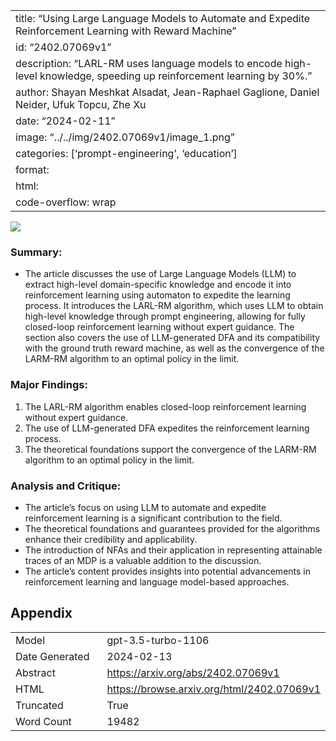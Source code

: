 
---
title: "Using Large Language Models to Automate and Expedite Reinforcement Learning with Reward Machine"
id: "2402.07069v1"
description: "LARL-RM uses language models to encode high-level knowledge, speeding up reinforcement learning by 30%."
author: Shayan Meshkat Alsadat, Jean-Raphael Gaglione, Daniel Neider, Ufuk Topcu, Zhe Xu
date: "2024-02-11"
image: "../../img/2402.07069v1/image_1.png"
categories: ['prompt-engineering', 'education']
format:
  html:
    code-overflow: wrap
---

![](../../img/2402.07069v1/image_1.png)

### Summary:
- The article discusses the use of Large Language Models (LLM) to extract high-level domain-specific knowledge and encode it into reinforcement learning using automaton to expedite the learning process. It introduces the LARL-RM algorithm, which uses LLM to obtain high-level knowledge through prompt engineering, allowing for fully closed-loop reinforcement learning without expert guidance. The section also covers the use of LLM-generated DFA and its compatibility with the ground truth reward machine, as well as the convergence of the LARM-RM algorithm to an optimal policy in the limit.

### Major Findings:
1. The LARL-RM algorithm enables closed-loop reinforcement learning without expert guidance.
2. The use of LLM-generated DFA expedites the reinforcement learning process.
3. The theoretical foundations support the convergence of the LARM-RM algorithm to an optimal policy in the limit.

### Analysis and Critique:
- The article's focus on using LLM to automate and expedite reinforcement learning is a significant contribution to the field.
- The theoretical foundations and guarantees provided for the algorithms enhance their credibility and applicability.
- The introduction of NFAs and their application in representing attainable traces of an MDP is a valuable addition to the discussion.
- The article's content provides insights into potential advancements in reinforcement learning and language model-based approaches.

## Appendix

|          |          |
|----------|----------|
| Model     | gpt-3.5-turbo-1106       |
| Date Generated     | 2024-02-13       |
| Abstract | [https://arxiv.org/abs/2402.07069v1](https://arxiv.org/abs/2402.07069v1)        |
| HTML     | [https://browse.arxiv.org/html/2402.07069v1](https://browse.arxiv.org/html/2402.07069v1)       |
| Truncated       | True       |
| Word Count       | 19482       |